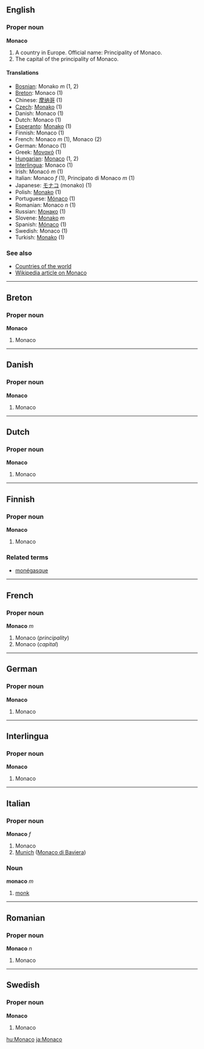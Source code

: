 ==English==
===Proper noun===
'''Monaco'''

#A country in Europe. Official name: Principality of Monaco.
#The capital of the principality of Monaco.

====Translations====
*[[Bosnian]]: Monako ''m'' (1, 2)
*[[Breton]]: Monaco (1)
*Chinese: [[摩纳哥]] (1)
*[[Czech]]: [[Monako]] (1)
*Danish: Monaco (1)
*Dutch: Monaco (1)
*[[Esperanto]]: [[Monako]] (1)
*Finnish: Monaco (1)
*French: Monaco ''m'' (1), Monaco (2)
*German: Monaco (1)
*Greek: [[Μονακό]] (1)
*[[Hungarian]]: [[Monaco]] (1, 2)
*[[Interlingua]]: Monaco (1)
*Irish: Monacó ''m'' (1)
*Italian: Monaco ''f'' (1), Principato di Monaco ''m'' (1)
*Japanese: [[モナコ]] (monako) (1)
*Polish: [[Monako]] (1)
*Portuguese: [[Mónaco]] (1)
*Romanian: Monaco ''n'' (1)
*Russian: [[Монако]] (1)
*Slovene: [[Monako]] ''m''
*Spanish: [[Mónaco]] (1)
*Swedish: Monaco (1)
*Turkish: [[Monako]] (1)

===See also===
*[[Countries of the world]]
*[[w:Monaco|Wikipedia article on Monaco]]

----

==Breton==
===Proper noun===
'''Monaco'''

#Monaco

----
==Danish==
===Proper noun===
'''Monaco'''

#Monaco

----
==Dutch==
===Proper noun===
'''Monaco'''

#Monaco

----
==Finnish==
===Proper noun===
'''Monaco'''

#Monaco

===Related terms===
*[[monégasque]]

----

==French==
===Proper noun===
'''Monaco''' ''m''

#Monaco (''principality'')
#Monaco (''capital'')

----
==German==
===Proper noun===
'''Monaco'''

#Monaco

----
==Interlingua==
===Proper noun===
'''Monaco'''

#Monaco

----
==Italian==
===Proper noun===
'''Monaco''' ''f''

#Monaco
# [[Munich]] ([[Monaco di Baviera]])

===Noun===
'''monaco''' ''m''

# [[monk]]

----

==Romanian==
===Proper noun===
'''Monaco''' ''n''

#Monaco

----
==Swedish==
===Proper noun===
'''Monaco'''

#Monaco

[[hu:Monaco]]
[[ja:Monaco]]